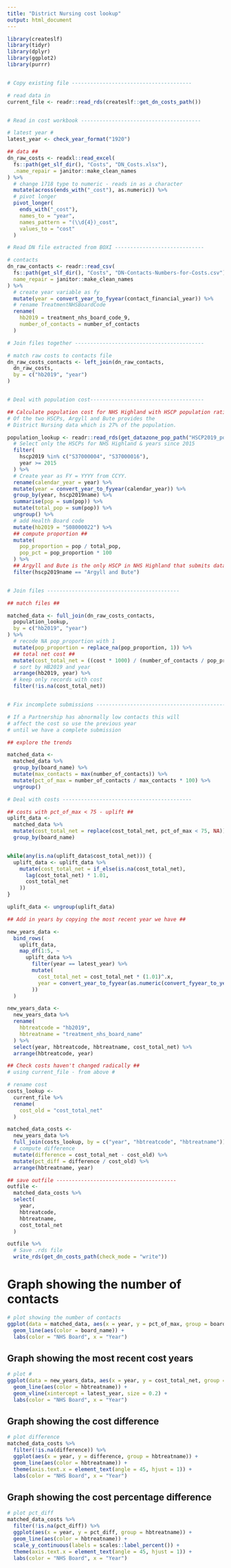 ```yaml
---
title: "District Nursing cost lookup"
output: html_document
---
```


```r
library(createslf)
library(tidyr)
library(dplyr)
library(ggplot2)
library(purrr)


# Copy existing file ---------------------------------------

# read data in
current_file <- readr::read_rds(createslf::get_dn_costs_path())


# Read in cost workbook ---------------------------------------

# latest year #
latest_year <- check_year_format("1920")

## data ##
dn_raw_costs <- readxl::read_excel(
  fs::path(get_slf_dir(), "Costs", "DN_Costs.xlsx"),
  .name_repair = janitor::make_clean_names
) %>%
  # change 1718 type to numeric - reads in as a character
  mutate(across(ends_with("_cost"), as.numeric)) %>%
  # pivot longer
  pivot_longer(
    ends_with("_cost"),
    names_to = "year",
    names_pattern = "(\\d{4})_cost",
    values_to = "cost"
  )

# Read DN file extracted from BOXI -----------------------------

# contacts
dn_raw_contacts <- readr::read_csv(
  fs::path(get_slf_dir(), "Costs", "DN-Contacts-Numbers-for-Costs.csv"),
  name_repair = janitor::make_clean_names
) %>%
  # create year variable as fy
  mutate(year = convert_year_to_fyyear(contact_financial_year)) %>%
  # rename TreatmentNHSBoardCode
  rename(
    hb2019 = treatment_nhs_board_code_9,
    number_of_contacts = number_of_contacts
  )

# Join files together ------------------------------------------

# match raw costs to contacts file
dn_raw_costs_contacts <- left_join(dn_raw_contacts,
  dn_raw_costs,
  by = c("hb2019", "year")
)


# Deal with population cost-------------------------------------

## Calculate population cost for NHS Highland with HSCP population ratio. ##
# Of the two HSCPs, Argyll and Bute provides the
# District Nursing data which is 27% of the population.

population_lookup <- readr::read_rds(get_datazone_pop_path("HSCP2019_pop_est_1981_2021.rds")) %>%
  # Select only the HSCPs for NHS Highland & years since 2015
  filter(
    hscp2019 %in% c("S37000004", "S37000016"),
    year >= 2015
  ) %>%
  # Create year as FY = YYYY from CCYY.
  rename(calendar_year = year) %>%
  mutate(year = convert_year_to_fyyear(calendar_year)) %>%
  group_by(year, hscp2019name) %>%
  summarise(pop = sum(pop)) %>%
  mutate(total_pop = sum(pop)) %>%
  ungroup() %>%
  # add Health Board code
  mutate(hb2019 = "S08000022") %>%
  ## compute proportion ##
  mutate(
    pop_proportion = pop / total_pop,
    pop_pct = pop_proportion * 100
  ) %>%
  ## Argyll and Bute is the only HSCP in NHS Highland that submits data ##
  filter(hscp2019name == "Argyll and Bute")


# Join files -------------------------------------------

## match files ##

matched_data <- full_join(dn_raw_costs_contacts,
  population_lookup,
  by = c("hb2019", "year")
) %>%
  # recode NA pop_proportion with 1
  mutate(pop_proportion = replace_na(pop_proportion, 1)) %>%
  ## total net cost ##
  mutate(cost_total_net = ((cost * 1000) / (number_of_contacts / pop_proportion))) %>%
  # sort by HB2019 and year
  arrange(hb2019, year) %>%
  # keep only records with cost
  filter(!is.na(cost_total_net))


# Fix incomplete submissions ------------------------------------------

# If a Partnership has abnormally low contacts this will
# affect the cost so use the previous year
# until we have a complete submission

## explore the trends

matched_data <-
  matched_data %>%
  group_by(board_name) %>%
  mutate(max_contacts = max(number_of_contacts)) %>%
  mutate(pct_of_max = number_of_contacts / max_contacts * 100) %>%
  ungroup()

# Deal with costs ------------------------------------------

## costs with pct_of_max < 75 - uplift ##
uplift_data <-
  matched_data %>%
  mutate(cost_total_net = replace(cost_total_net, pct_of_max < 75, NA)) %>%
  group_by(board_name)


while(any(is.na(uplift_data$cost_total_net))) {
  uplift_data <- uplift_data %>%
    mutate(cost_total_net = if_else(is.na(cost_total_net),
      lag(cost_total_net) * 1.01,
      cost_total_net
    ))
}

uplift_data <- ungroup(uplift_data)

## Add in years by copying the most recent year we have ##

new_years_data <-
  bind_rows(
    uplift_data,
    map_df(1:5, ~
      uplift_data %>%
        filter(year == latest_year) %>%
        mutate(
          cost_total_net = cost_total_net * (1.01)^.x,
          year = convert_year_to_fyyear(as.numeric(convert_fyyear_to_year(year)) + .x)
        ))
  )

new_years_data <-
  new_years_data %>%
  rename(
    hbtreatcode = "hb2019",
    hbtreatname = "treatment_nhs_board_name"
  ) %>%
  select(year, hbtreatcode, hbtreatname, cost_total_net) %>%
  arrange(hbtreatcode, year)

## Check costs haven't changed radically ##
# using current_file - from above #

# rename cost
costs_lookup <-
  current_file %>%
  rename(
    cost_old = "cost_total_net"
  )

matched_data_costs <-
  new_years_data %>%
  full_join(costs_lookup, by = c("year", "hbtreatcode", "hbtreatname")) %>%
  # compute difference
  mutate(difference = cost_total_net - cost_old) %>%
  mutate(pct_diff = difference / cost_old) %>%
  arrange(hbtreatname, year)

## save outfile ---------------------------------------
outfile <-
  matched_data_costs %>%
  select(
    year,
    hbtreatcode,
    hbtreatname,
    cost_total_net
  )

outfile %>%
  # Save .rds file
  write_rds(get_dn_costs_path(check_mode = "write"))

```

# Graph showing the number of contacts

```r
# plot showing the number of contacts 
ggplot(data = matched_data, aes(x = year, y = pct_of_max, group = board_name)) +
  geom_line(aes(color = board_name)) +
  labs(color = "NHS Board", x = "Year")

```

## Graph showing the most recent cost years 

```r
# plot #
ggplot(data = new_years_data, aes(x = year, y = cost_total_net, group = hbtreatname)) +
  geom_line(aes(color = hbtreatname)) +
  geom_vline(xintercept = latest_year, size = 0.2) +
  labs(color = "NHS Board", x = "Year")

```

## Graph showing the cost difference 

```r
# plot difference
matched_data_costs %>%
  filter(!is.na(difference)) %>%
  ggplot(aes(x = year, y = difference, group = hbtreatname)) +
  geom_line(aes(color = hbtreatname)) +
  theme(axis.text.x = element_text(angle = 45, hjust = 1)) +
  labs(color = "NHS Board", x = "Year")
```

## Graph showing the cost percentage difference

```r
# plot pct_diff
matched_data_costs %>%
  filter(!is.na(pct_diff)) %>%
  ggplot(aes(x = year, y = pct_diff, group = hbtreatname)) +
  geom_line(aes(color = hbtreatname)) +
  scale_y_continuous(labels = scales::label_percent()) +
  theme(axis.text.x = element_text(angle = 45, hjust = 1)) +
  labs(color = "NHS Board", x = "Year")
```
